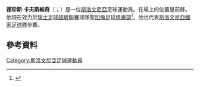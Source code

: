 '''德珍斯·卡夫斯維奇'''（{{lang-sl|Džengis Čavušević}}；{{bd|1987年|11月26日}}）是一位[[斯洛文尼亞|斯洛文尼亞]]足球運動員。在場上的位置是前鋒。他現在效力於[[瑞士足球超級聯賽|瑞士足球超級聯賽]]球隊[[聖加倫足球俱樂部|聖加倫足球俱樂部]]<ref>{{Cite web |url=http://www.nogomania.com/Slovenski-Nogomet/Igralec/Dzengis-cavusevic/Novica/Cavusevic-v-St-Gallen.aspx |title=存档副本 |access-date=2015-06-01 |archive-date=2016-08-17 |archive-url=https://web.archive.org/web/20160817135137/http://www.nogomania.com/Slovenski-Nogomet/Igralec/Dzengis-cavusevic/Novica/Cavusevic-v-St-Gallen.aspx |dead-url=no }}</ref>。他也代表[[斯洛文尼亞國家足球隊|斯洛文尼亞國家足球隊]]參賽。
==參考資料==
{{Reflist}}
{{DEFAULTSORT: Čavušević, Džengis}}
[[Category:斯洛文尼亞足球運動員|Category:斯洛文尼亞足球運動員]]